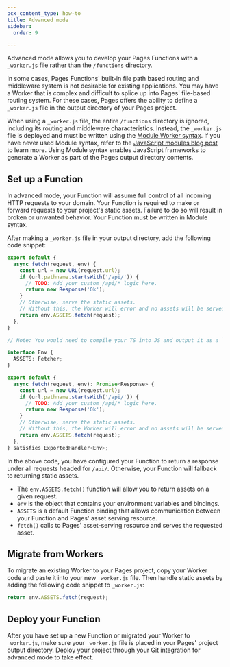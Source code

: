 ```yaml
---
pcx_content_type: how-to
title: Advanced mode
sidebar:
  order: 9

---
```



Advanced mode allows you to develop your Pages Functions with a `_worker.js` file rather than the `/functions` directory.

In some cases, Pages Functions' built-in file path based routing and middleware system is not desirable for existing applications. You may have a Worker that is complex and difficult to splice up into Pages' file-based routing system. For these cases, Pages offers the ability to define a `_worker.js` file in the output directory of your Pages project.

When using a `_worker.js` file, the entire `/functions` directory is ignored, including its routing and middleware characteristics. Instead, the `_worker.js` file is deployed and must be written using the [Module Worker syntax](/workers/runtime-apis/handlers/fetch/). If you have never used Module syntax, refer to the [JavaScript modules blog post](https://blog.cloudflare.com/workers-javascript-modules/) to learn more. Using Module syntax enables JavaScript frameworks to generate a Worker as part of the Pages output directory contents.

## Set up a Function

In advanced mode, your Function will assume full control of all incoming HTTP requests to your domain. Your Function is required to make or forward requests to your project's static assets. Failure to do so will result in broken or unwanted behavior. Your Function must be written in Module syntax.

After making a `_worker.js` file in your output directory, add the following code snippet:

<Tabs> <TabItem label="JavaScript" icon="seti:javascript">

```js
export default {
  async fetch(request, env) {
    const url = new URL(request.url);
    if (url.pathname.startsWith('/api/')) {
      // TODO: Add your custom /api/* logic here.
      return new Response('Ok');
    }
    // Otherwise, serve the static assets.
    // Without this, the Worker will error and no assets will be served.
    return env.ASSETS.fetch(request);
  },
}
```

</TabItem> <TabItem label="TypeScript" icon="seti:typescript">

```ts
// Note: You would need to compile your TS into JS and output it as a `_worker.js` file. We do not read `_worker.ts`

interface Env {
  ASSETS: Fetcher;
}

export default {
  async fetch(request, env): Promise<Response> {
    const url = new URL(request.url);
    if (url.pathname.startsWith('/api/')) {
      // TODO: Add your custom /api/* logic here.
      return new Response('Ok');
    }
    // Otherwise, serve the static assets.
    // Without this, the Worker will error and no assets will be served.
    return env.ASSETS.fetch(request);
  },
} satisfies ExportedHandler<Env>;
```

</TabItem> </Tabs>

In the above code, you have configured your Function to return a response under all requests headed for `/api/`. Otherwise, your Function will fallback to returning static assets.

* The `env.ASSETS.fetch()` function will allow you to return assets on a given request.
* `env` is the object that contains your environment variables and bindings.
* `ASSETS` is a default Function binding that allows communication between your Function and Pages' asset serving resource.
* `fetch()` calls to Pages' asset-serving resource and serves the requested asset.

## Migrate from Workers

To migrate an existing Worker to your Pages project, copy your Worker code and paste it into your new `_worker.js` file. Then handle static assets by adding the following code snippet to `_worker.js`:

```ts
return env.ASSETS.fetch(request);
```

## Deploy your Function

After you have set up a new Function or migrated your Worker to `_worker.js`, make sure your `_worker.js` file is placed in your Pages' project output directory. Deploy your project through your Git integration for advanced mode to take effect.

